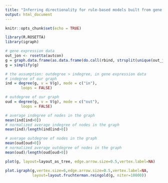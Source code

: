 ```yaml
---
title: "Inferring directionality for rule-based models built from gene expression data"
output: html_document
---
```


```r
knitr::opts_chunk$set(echo = TRUE)
```


```r
library(R.ROSETTA)
library(igraph)

# gene expression data
out_jon <- rosetta(autcon)
g = graph.data.frame(as.data.frame(do.call(rbind, strsplit(unique(out_jon$main$features[which(out_jon$main$pValue<0.001)]),","))))
g = simplify(g)

# the assumption: outdegree > indegree, in gene expression data
# indegree of our graph
ind = degree(g, v = V(g), mode = c("in"),
       loops = FALSE)

# outdegree of our graph
oud = degree(g, v = V(g), mode = c("out"),
       loops = FALSE)
```

```r
# average indegree of nodes in the graph
mean(ind[ind>0])
# normalized average indegree of nodes in the graph
mean(ind)/length(ind[ind>0])

# average outdegree of nodes in the graph
mean(oud[oud>0])
# normalized average outdegree of nodes in the graph
mean(oud)/length(oud[oud>0])
```

```r
plot(g, layout=layout_as_tree, edge.arrow.size=0.5,vertex.label=NA)

plot.igraph(g,vertex.size=6,edge.arrow.size=0.5,vertex.label=NA,
            layout=layout.fruchterman.reingold(g, niter=10000))
```

